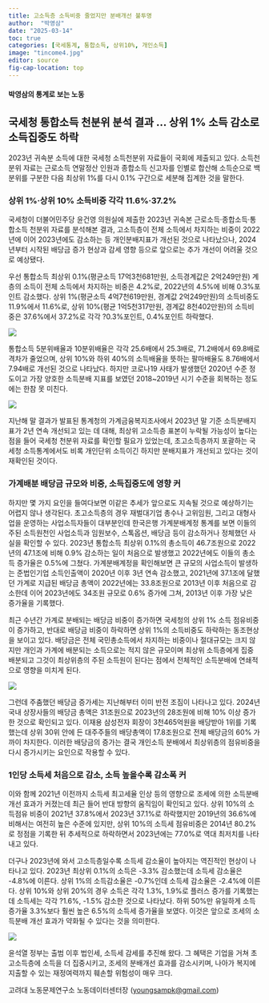 ```yaml
---
title: 고소득층 소득비중 줄었지만 분배개선 불투명
author:  "박영삼"
date: "2025-03-14"
toc: true
categories: [국세통계, 통합소득, 상위10%, 개인소득]
image: "tincome4.jpg"
editor: source
fig-cap-location: top
---
```


#### 박영삼의 통계로 보는 노동

## 국세청 통합소득 천분위 분석 결과 … 상위 1% 소득 감소로 소득집중도 하락

2023년 귀속분 소득에 대한 국세청 소득천분위 자료들이 국회에 제출되고 있다. 소득천분위 자료는 근로소득 연말정산 인원과 종합소득 신고자를 인별로 합산해 소득순으로 백분위를 구분한 다음 최상위 1%를 다시 0.1% 구간으로 세분해 집계한 것을 말한다.

### 상위 1%·상위 10% 소득비중 각각 11.6%·37.2%

국세청이 더불어민주당 윤건영 의원실에 제출한 2023년 귀속본 근로소득·종합소득·통합소득 천분위 자료를 분석해본 결과, 고소득층이 전체 소득에서 차지하는 비중이 2022년에 이어 2023년에도 감소하는 등 개인분배지표가 개선된 것으로 나타났으나, 2024년부터 시작된 배당금 증가 현상과 감세 영향 등으로 앞으로는 추가 개선이 어려울 것으로 예상됐다.

우선 통합소득 최상위 0.1%(평균소득 17억3천681만원, 소득경계값은 2억249만원) 계층의 소득이 전체 소득에서 차지하는 비중은 4.2%로, 2022년의 4.5%에 비해 0.3%포인트 감소했다. 상위 1%(평균소득 4억7천619만원, 경계값 2억249만원)의 소득비중도 11.9%에서 11.6%로, 상위 10%(평균 1억5천317만원, 경계값 8천402만원)의 소득비중은 37.6%에서 37.2%로 각각 ?0.3%포인트, 0.4%포인트 하락했다.

![](tincome1.jpg){fig-align="center"}

통합소득 5분위배율과 10분위배율은 각각 25.6배에서 25.3배로, 71.2배에서 69.8배로 격차가 줄었으며, 상위 10%와 하위 40%의 소득배율을 뜻하는 팔마배율도 8.76배에서 7.94배로 개선된 것으로 나타났다. 하지만 코로나19 사태가 발생했던 2020년 수준 정도이고 가장 양호한 소득분배 지표를 보였던 2018~2019년 시기 수준을 회복하는 정도에는 한참 못 미친다.

![](tincome2.jpg){fig-align="center"}

지난해 말 결과가 발표된 통계청의 가계금융복지조사에서 2023년 말 기준 소득분배지표가 2년 연속 개선되고 있는 데 대해, 최상위 고소득층 표본이 누락될 가능성이 높다는 점을 들어 국세청 천분위 자료를 확인할 필요가 있었는데, 초고소득층까지 포괄하는 국세청 소득통계에서도 비록 개인단위 소득이긴 하지만 분배지표가 개선되고 있다는 것이 재확인된 것이다.


### 가계배분 배당금 규모와 비중, 소득집중도에 영향 커

하지만 몇 가지 요인을 들여다보면 이같은 추세가 앞으로도 지속될 것으로 예상하기는 어렵지 않나 생각된다. 초고소득층의 경우 재벌대기업 총수나 고위임원, 그리고 대형사업을 운영하는 사업소득자들이 대부분인데 한국은행 가계분배계정 통계를 보면 이들의 주된 소득원천인 사업소득과 임원보수, 스톡옵션, 배당금 등이 감소하거나 정체했던 사실을 확인할 수 있다. 2023년 통합소득 최상위 0.1%의 총소득이 46.7조원으로 2022년의 47.1조에 비해 0.9% 감소하는 일이 처음으로 발생했고 2022년에도 이들의 총소득 증가율은 0.5%에 그쳤다. 가계분배계정을 확인해보면 큰 규모의 사업소득이 발생하는 준법인기업 소득인출액이 2020년 이후 3년 연속 감소했고, 2021년에 37.1조에 달했던 가계로 지급된 배당금 총액이 2022년에는 33.8조원으로 2013년 이후 처음으로 감소한데 이어 2023년에도 34조원 규모로 0.6% 증가에 그쳐, 2013년 이후 가장 낮은 증가율을 기록했다.

최근 수년간 가계로 분배되는 배당금 비중이 증가하면 국세청의 상위 1% 소득 점유비중이 증가하고, 반대로 배당금 비중이 하락하면 상위 1%의 소득비중도 하락하는 동조현상을 보이고 있다. 배당금은 전체 국민총소득에서 차지하는 비중이나 절대규모는 크지 않지만 개인과 가계에 배분되는 소득으로는 적지 않은 규모이며 최상위 소득층에게 집중 배분되고 그것이 최상위층의 주된 소득원이 된다는 점에서 전체적인 소득분배에 연쇄적으로 영향을 미치게 된다.

![](tincome3.jpg){fig-align="center"}

그런데 주춤했던 배당금 증가세는 지난해부터 이미 반전 조짐이 나타나고 있다. 2024년 국내 상장사들의 배당금 총액은 31조원으로 2023년의 28조원에 비해 10% 이상 증가한 것으로 확인되고 있다. 이재용 삼성전자 회장이 3천465억원을 배당받아 1위를 기록했는데 상위 30위 안에 든 대주주들의 배당총액이 17.8조원으로 전체 배당금의 60% 가까이 차지한다. 이러한 배당금의 증가는 결국 개인소득 분배에서 최상위층의 점유비중을 다시 증가시키는 요인으로 작용할 수 있다.


### 1인당 소득세 처음으로 감소, 소득 높을수록 감소폭 커

이와 함께 2021년 이전까지 소득세 최고세율 인상 등의 영향으로 조세에 의한 소득분배 개선 효과가 커졌는데 최근 들어 반대 방향의 움직임이 확인되고 있다. 상위 10%의 소득점유 비중이 2021년 37.8%에서 2023년 37.1%로 하락했지만 2019년의 36.6%에 비해서는 여전히 높은 수준에 있지만, 상위 10%의 소득세 점유비중은 2014년 80.2%로 정점을 기록한 뒤 추세적으로 하락하면서 2023년에는 77.0%로 역대 최저치를 나타내고 있다.

더구나 2023년에 와서 고소득층일수록 소득세 감소율이 높아지는 역진적인 현상이 나타나고 있다. 2023년 최상위 0.1%의 소득은 -3.3% 감소했는데 소득세 감소율은 -4.8%에 이른다. 상위 1%의 소득감소율은 -0.7%인데 소득세 감소율은 -2.4%에 이른다. 상위 10%와 상위 20%의 경우 소득은 각각 1.3%, 1.9%로 플러스 증가를 기록했는데 소득세는 각각 ?1.6%, -1.5% 감소한 것으로 나타났다. 하위 50%만 유일하게 소득증가율 3.3%보다 훨씬 높은 6.5%의 소득세 증가율을 보였다. 이것은 앞으로 조세의 소득분배 개선 효과가 약화될 수 있다는 것을 의미한다.

![](tincome4.jpg){fig-align="center"}

윤석열 정부는 출범 이후 법인세, 소득세 감세를 추진해 왔다. 그 혜택은 기업을 거쳐 초고소득층에 소득을 더 집중시키고, 조세의 분배개선 효과를 감소시키며, 나아가 복지에 지출할 수 있는 재정여력까지 훼손할 위험성이 매우 크다.


고려대 노동문제연구소 노동데이터센터장 ([youngsampk\@gmail.com](youngsampk@gmail.com))
